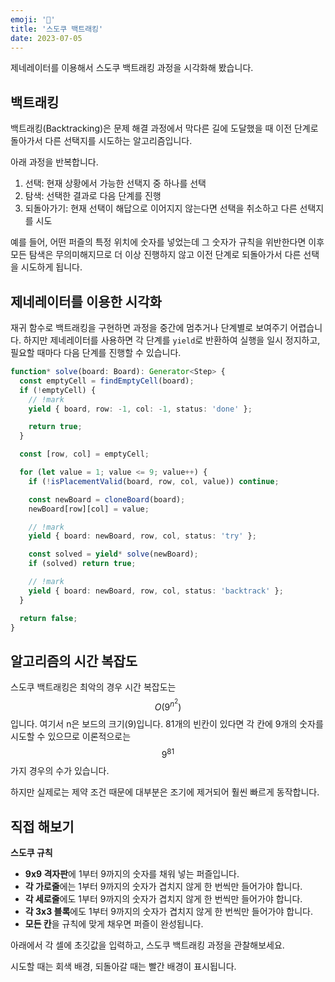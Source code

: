 ```yaml
---
emoji: '🔢'
title: '스도쿠 백트래킹'
date: 2023-07-05
---
```



제네레이터를 이용해서 스도쿠 백트래킹 과정을 시각화해 봤습니다.

<Sudoku />

## 백트래킹

백트래킹(Backtracking)은 문제 해결 과정에서 막다른 길에 도달했을 때 이전 단계로 돌아가서 다른 선택지를 시도하는 알고리즘입니다.

<Callout>

아래 과정을 반복합니다.

1. 선택: 현재 상황에서 가능한 선택지 중 하나를 선택
2. 탐색: 선택한 결과로 다음 단계를 진행
3. 되돌아가기: 현재 선택이 해답으로 이어지지 않는다면 선택을 취소하고 다른 선택지를 시도

</Callout>

예를 들어, 어떤 퍼즐의 특정 위치에 숫자를 넣었는데 그 숫자가 규칙을 위반한다면 이후 모든 탐색은 무의미해지므로 더 이상 진행하지 않고 이전 단계로 되돌아가서 다른 선택을 시도하게 됩니다.

## 제네레이터를 이용한 시각화

재귀 함수로 백트래킹을 구현하면 과정을 중간에 멈추거나 단계별로 보여주기 어렵습니다. 하지만 제네레이터를 사용하면 각 단계를 `yield`로 반환하여 실행을 일시 정지하고, 필요할 때마다 다음 단계를 진행할 수 있습니다.

```ts
function* solve(board: Board): Generator<Step> {
  const emptyCell = findEmptyCell(board);
  if (!emptyCell) {
    // !mark
    yield { board, row: -1, col: -1, status: 'done' };

    return true;
  }

  const [row, col] = emptyCell;

  for (let value = 1; value <= 9; value++) {
    if (!isPlacementValid(board, row, col, value)) continue;

    const newBoard = cloneBoard(board);
    newBoard[row][col] = value;

    // !mark
    yield { board: newBoard, row, col, status: 'try' };

    const solved = yield* solve(newBoard);
    if (solved) return true;

    // !mark
    yield { board: newBoard, row, col, status: 'backtrack' };
  }

  return false;
}
```

## 알고리즘의 시간 복잡도

스도쿠 백트래킹은 최악의 경우 시간 복잡도는 $$O(9^{n^2})$$입니다. 여기서 n은 보드의 크기(9)입니다. 81개의 빈칸이 있다면 각 칸에 9개의 숫자를 시도할 수 있으므로 이론적으로는 $$ 9^{81} $$가지 경우의 수가 있습니다.

하지만 실제로는 제약 조건 때문에 대부분은 조기에 제거되어 훨씬 빠르게 동작합니다.

## 직접 해보기

**스도쿠 규칙**

- **9x9 격자판**에 1부터 9까지의 숫자를 채워 넣는 퍼즐입니다.
- **각 가로줄**에는 1부터 9까지의 숫자가 겹치지 않게 한 번씩만 들어가야 합니다.
- **각 세로줄**에도 1부터 9까지의 숫자가 겹치지 않게 한 번씩만 들어가야 합니다.
- **각 3x3 블록**에도 1부터 9까지의 숫자가 겹치지 않게 한 번씩만 들어가야 합니다.
- **모든 칸**을 규칙에 맞게 채우면 퍼즐이 완성됩니다.

아래에서 각 셀에 초깃값을 입력하고, 스도쿠 백트래킹 과정을 관찰해보세요.

시도할 때는 <span className='bg-surface text-blue dark:text-green'>회색 배경</span>, 되돌아갈 때는 <span className='bg-red/30 text-blue dark:text-green'>빨간 배경</span>이 표시됩니다.

<EditableSudoku />
